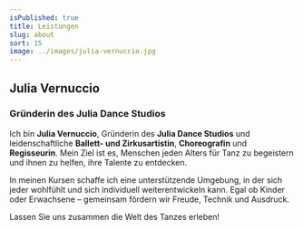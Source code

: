 ```yaml
---
isPublished: true
title: Leistungen
slug: about
sort: 15
image: ../images/julia-vernuccio.jpg
---
```


## Julia Vernuccio
### Gründerin des Julia Dance Studios

Ich bin **Julia Vernuccio**, Gründerin des **Julia Dance Studios** und leidenschaftliche **Ballett- und Zirkusartistin**, **Choreografin** und **Regisseurin**. Mein Ziel ist es, Menschen jeden Alters für Tanz zu begeistern und ihnen zu helfen, ihre Talente zu entdecken.

In meinen Kursen schaffe ich eine unterstützende Umgebung, in der sich jeder wohlfühlt und sich individuell weiterentwickeln kann. Egal ob Kinder oder Erwachsene – gemeinsam fördern wir Freude, Technik und Ausdruck.

Lassen Sie uns zusammen die Welt des Tanzes erleben!